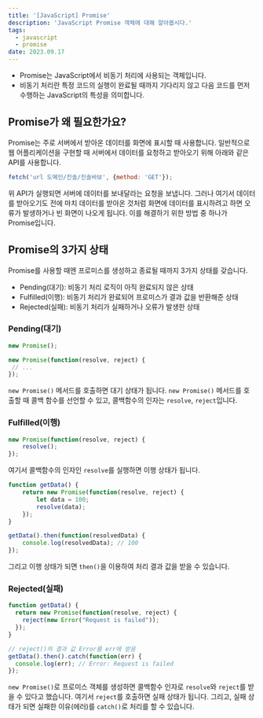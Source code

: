 ```yaml
---
title: '[JavaScript] Promise'
description: 'JavaScript Promise 객체에 대해 알아봅시다.'
tags:
  - javascript
  - promise
date: 2023.09.17
---
```


- Promise는 JavaScript에서 비동기 처리에 사용되는 객체입니다.
- 비동기 처리란 특정 코드의 실행이 완료될 때까지 기다리지 않고 다음 코드를 먼저 수행하는 JavaScript의 특성을 의미합니다.

## Promise가 왜 필요한가요?



Promise는 주로 서버에서 받아온 데이터를 화면에 표시할 때 사용합니다. 일반적으로 웹 어플리케이션을 구현할 때 서버에서 데이터를 요청하고 받아오기 위해 아래와 같은 API를 사용합니다.

```jsx
fetch('url 도메인/진솔/진솔바보', {method: 'GET'});
```

위 API가 실행되면 서버에 데이터를 보내달라는 요청을 보냅니다. 그러나 여기서 데이터를 받아오기도 전에 마치 데이터를 받아온 것처럼 화면에 데이터를 표시하려고 하면 오류가 발생하거나 빈 화면이 나오게 됩니다. 이를 해결하기 위한 방법 중 하나가 Promise입니다.

## Promise의 3가지 상태



Promise를 사용할 때엔 프로미스를 생성하고 종료될 때까지 3가지 상태를 갖습니다.

- Pending(대기): 비동기 처리 로직이 아직 완료되지 않은 상태
- Fulfilled(이행): 비동기 처리가 완료되어 프로미스가 결과 값을 반환해준 상태
- Rejected(실패): 비동기 처리가 실패하거나 오류가 발생한 상태

### Pending(대기)

```jsx
new Promise();

new Promise(function(resolve, reject) {
 // ...
});
```

`new Promise()` 메서드를 호출하면 대기 상태가 됩니다. `new Promise()` 메서드를 호출할 때 콜백 함수를 선언할 수 있고, 콜백함수의 인자는 `resolve`, `reject`입니다.

### Fulfilled(이행)

```jsx
new Promise(function(resolve, reject) {
	resolve();
});
```

여기서 콜백함수의 인자인 `resolve`를 실행하면 이행 상태가 됩니다.

```jsx
function getData() {
	return new Promise(function(resolve, reject) {
		let data = 100;
		resolve(data);
	});
}

getData().then(function(resolvedData) {
	console.log(resolvedData); // 100
});
```

그리고 이행 상태가 되면 `then()`을 이용하여 처리 결과 값을 받을 수 있습니다.

### Rejected(실패)

```jsx
function getData() {
  return new Promise(function(resolve, reject) {
    reject(new Error("Request is failed"));
  });
}

// reject()의 결과 값 Error를 err에 받음
getData().then().catch(function(err) {
  console.log(err); // Error: Request is failed
});
```

`new Promise()`로 프로미스 객체를 생성하면 콜백함수 인자로 `resolve`와 `reject`를 받을 수 있다고 했습니다. 여기서 `reject`를 호출하면 실패 상태가 됩니다. 그리고, 실패 상태가 되면 실패한 이유(에러)를 `catch()`로 처리를 할 수 있습니다.